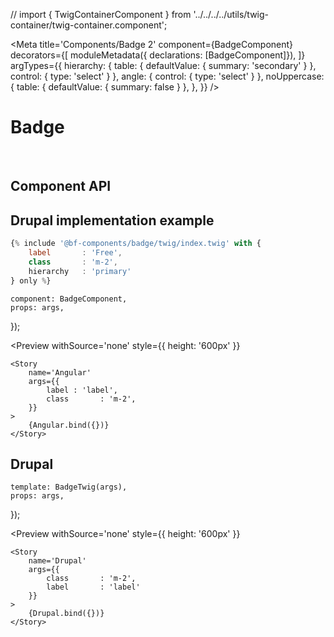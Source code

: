 
// import { TwigContainerComponent }   from '../../../../utils/twig-container/twig-container.component';


<Meta 
    title='Components/Badge 2' 
    component={BadgeComponent}
    decorators={[
        moduleMetadata({ declarations: [BadgeComponent]}),
    ]}
    argTypes={{
        hierarchy: {
            table: { defaultValue: { summary: 'secondary' } },
            control: { type: 'select' }
        },
        angle: {
            control: { type: 'select' }
        },
        noUppercase: {
            table: { defaultValue: { summary: false } },
        },
    }}
/>


# Badge

<br/>



## Component API

<Props of={BadgeComponent} />



## Drupal implementation example

```jsx
{% include '@bf-components/badge/twig/index.twig' with {
    label       : 'Free',
    class       : 'm-2',
    hierarchy   : 'primary'
} only %}
```


    component: BadgeComponent,
    props: args,
});


<Preview
    withSource='none'
    style={{ height: '600px' }}
>
    <Story 
        name='Angular'
        args={{ 
            label : 'label',
            class       : 'm-2',
        }}
    >
        {Angular.bind({})}
    </Story>
</Preview>

## Drupal

    template: BadgeTwig(args),
    props: args,
});

<Preview
    withSource='none'
    style={{ height: '600px' }}
>
    <Story 
        name='Drupal'
        args={{
            class       : 'm-2',
            label       : 'label'
        }}
    >
        {Drupal.bind({})}
    </Story>
</Preview>